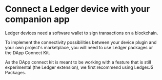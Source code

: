 
# Connect a Ledger device with your companion app

Ledger devices need a software wallet to sign transactions on a blockchain. 

To implement the connectivity possibilities between your device plugin and your own project's marketplace, you will need to use Ledger packages or the DApp Connect Kit.

<Callout type="info" emoji="👉">
  As the DApp connect kit is meant to be working with a feature that is still experimental (the Ledger extension), we first recommend using LedgerJS Packages. 
</Callout>


<Cards num={2}>
  <Card
    title="LedgerJS packages"
    href="/ledger-devices/connectivity/ledgerJS"
  />
  <Card
    title="DApp Connect Kit"
    href="/ledger-devices/connectivity/connect-kit"
  />
</Cards>